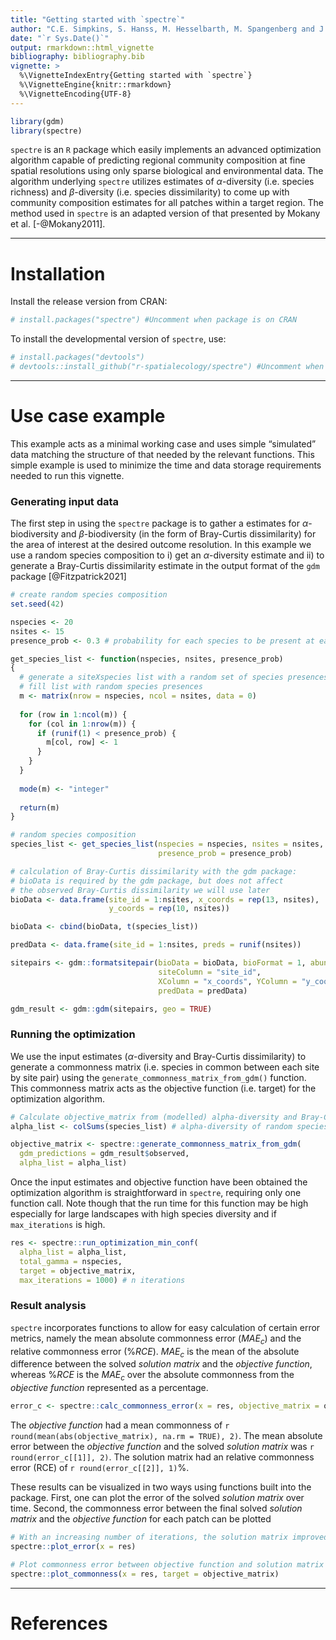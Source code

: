 ---
title: "Getting started with `spectre`"
author: "C.E. Simpkins, S. Hanss, M. Hesselbarth, M. Spangenberg and J. Salecker"
date: "`r Sys.Date()`"
output: rmarkdown::html_vignette
bibliography: bibliography.bib
vignette: >
  %\VignetteIndexEntry{Getting started with `spectre`}
  %\VignetteEngine{knitr::rmarkdown}
  %\VignetteEncoding{UTF-8}
---

```{r global_options, include=FALSE}
library(gdm)
library(spectre)
```

`spectre` is an `R` package which easily implements an advanced optimization algorithm capable of predicting regional community composition at fine spatial resolutions using only sparse biological and environmental data. 
The algorithm underlying `spectre` utilizes estimates of $\alpha$-diversity (i.e. species richness) and $\beta$-diversity (i.e. species dissimilarity) to come up with community composition estimates for all patches within a target region. 
The method used in `spectre` is an adapted version of that presented by Mokany et al. [-@Mokany2011].  

---

# Installation
Install the release version from CRAN:

```{r, message = FALSE}
# install.packages("spectre") #Uncomment when package is on CRAN
```

To install the developmental version of `spectre`, use:
```{r, message = FALSE}
# install.packages("devtools")
# devtools::install_github("r-spatialecology/spectre") #Uncomment when repo is public
```

---

# Use case example
This example acts as a minimal working case and uses simple "simulated" data matching the structure of that needed by the relevant functions. This simple example is used to minimize the time and data storage requirements needed to run this vignette.

### Generating input data
The first step in using the `spectre` package is to gather a estimates for $\alpha$-biodiversity and $\beta$-biodiversity (in the form of Bray-Curtis dissimilarity) for the area of interest at the desired outcome resolution. 
In this example we use a random species composition to i) get an $\alpha$-diversity estimate and ii) to generate a Bray-Curtis dissimilarity estimate in the output format of the `gdm` package [@Fitzpatrick2021]

```{r, message = FALSE}
# create random species composition
set.seed(42) 

nspecies <- 20
nsites <- 15
presence_prob <- 0.3 # probability for each species to be present at each site

get_species_list <- function(nspecies, nsites, presence_prob)
{
  # generate a siteXspecies list with a random set of species presences/absences
  # fill list with random species presences
  m <- matrix(nrow = nspecies, ncol = nsites, data = 0)
  
  for (row in 1:ncol(m)) {
    for (col in 1:nrow(m)) {
      if (runif(1) < presence_prob) {
        m[col, row] <- 1
      }
    }
  }
  
  mode(m) <- "integer"
  
  return(m)
}

# random species composition
species_list <- get_species_list(nspecies = nspecies, nsites = nsites, 
                                 presence_prob = presence_prob) 

# calculation of Bray-Curtis dissimilarity with the gdm package: 
# bioData is required by the gdm package, but does not affect 
# the observed Bray-Curtis dissimilarity we will use later
bioData <- data.frame(site_id = 1:nsites, x_coords = rep(13, nsites), 
                      y_coords = rep(10, nsites)) 

bioData <- cbind(bioData, t(species_list)) 

predData <- data.frame(site_id = 1:nsites, preds = runif(nsites))

sitepairs <- gdm::formatsitepair(bioData = bioData, bioFormat = 1, abundance = FALSE, 
                                 siteColumn = "site_id",
                                 XColumn = "x_coords", YColumn = "y_coords", 
                                 predData = predData)

gdm_result <- gdm::gdm(sitepairs, geo = TRUE) 
```

### Running the optimization

We use the input estimates ($\alpha$-diversity and Bray-Curtis dissimilarity) to generate a commonness matrix (i.e. species in common between each site by site pair) using the `generate_commonness_matrix_from_gdm()` function. 
This commonness matrix acts as the objective function (i.e. target) for the optimization algorithm.

```{r, message = FALSE, warning = FALSE}
# Calculate objective_matrix from (modelled) alpha-diversity and Bray-Curtis dissimilarity
alpha_list <- colSums(species_list) # alpha-diversity of random species community

objective_matrix <- spectre::generate_commonness_matrix_from_gdm(
  gdm_predictions = gdm_result$observed, 
  alpha_list = alpha_list)
```

Once the input estimates and objective function have been obtained the optimization algorithm is straightforward in `spectre`, requiring only one function call. 
Note though that the run time for this function may be high especially for large landscapes with high species diversity and if `max_iterations` is high.

```{r, message=FALSE, warning=FALSE}
res <- spectre::run_optimization_min_conf(
  alpha_list = alpha_list,
  total_gamma = nspecies,
  target = objective_matrix,
  max_iterations = 1000) # n iterations
```

### Result analysis
`spectre` incorporates functions to allow for easy calculation of certain error metrics, namely the mean absolute commonness error ($MAE_c$) and the relative commonness error ($\% RCE$). $MAE_c$ is the mean of the absolute difference between the solved *solution matrix* and the *objective function*, whereas $\% RCE$ is the $MAE_c$ over the absolute commonness from the *objective function* represented as a percentage.

```{r, message = FALSE}
error_c <- spectre::calc_commonness_error(x = res, objective_matrix = objective_matrix)
```

The *objective function* had a mean commonness of `r round(mean(abs(objective_matrix), na.rm = TRUE), 2)`. 
The mean absolute error between the *objective function* and the solved *solution matrix* was `r round(error_c[[1]], 2)`. 
The solution matrix had an relative commonness error (RCE) of `r round(error_c[[2]], 1)`%.

These results can be visualized in two ways using functions built into the package. First, one can plot the error of the solved *solution matrix* over time. Second, the commonness error between the final solved *solution matrix* and the *objective function* for each patch can be plotted

```{r, echo = TRUE, include = TRUE, out.width="50%", fig.align="cente"}
# With an increasing number of iterations, the solution matrix improved
spectre::plot_error(x = res)

# Plot commonness error between objective function and solution matrix
spectre::plot_commonness(x = res, target = objective_matrix)
```
---

# References